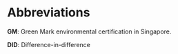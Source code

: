
\pdfbookmark[section]{Abbreviations}{abbr}

# Abbreviations {#abbr .unnumbered}

**GM**: Green Mark environmental certification in Singapore. 

**DID**: Difference-in-difference

\pagebreak